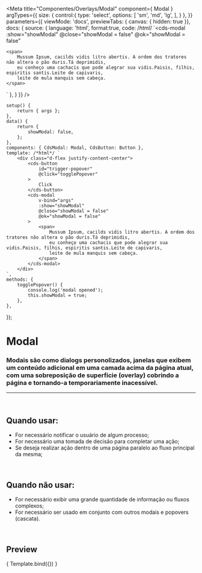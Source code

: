 
<Meta
	title="Componentes/Overlays/Modal"
	component={ Modal }
	argTypes={{
		size: {
			control:{
				type: 'select',
				options: [
					'sm',
					'md',
					'lg',
				],
			}
		},
	}}
	parameters={{
		viewMode: 'docs',
		previewTabs: { canvas: { hidden: true }},
		docs: {
			source: {
				language: 'html',
				format:true,
				code: /*html*/ 
`<cds-modal
	:show="showModal"
	@close="showModal = false"
	@ok="showModal = false"
>
	<span>
		Mussum Ipsum, cacilds vidis litro abertis. A ordem dos tratores não altera o pão duris.Tá deprimidis,
		eu conheço uma cachacis que pode alegrar sua vidis.Paisis, filhis, espiritis santis.Leite de capivaris,
		leite de mula manquis sem cabeça.
	</span>
</cds-modal>`
			},
		}
	}}
/>

	setup() {
		return { args };
	},
	data() {
		return {
			showModal: false,
		};
	},
	components: { CdsModal: Modal, CdsButton: Button },
	template: /*html*/ `
		<div class="d-flex justify-content-center">
			<cds-button
				id="trigger-popover"
				@click="togglePopover"
			>
				Click
			</cds-button>
			<cds-modal
				v-bind="args"
				:show="showModal"
				@close="showModal = false"
				@ok="showModal = false"
			>
				<span>
					Mussum Ipsum, cacilds vidis litro abertis. A ordem dos tratores não altera o pão duris.Tá deprimidis,
					eu conheço uma cachacis que pode alegrar sua vidis.Paisis, filhis, espiritis santis.Leite de capivaris,
					leite de mula manquis sem cabeça.
				</span>
			</cds-modal>
		</div>
	`,
	methods: {
		togglePopover() {
			console.log('modal opened');
			this.showModal = true;
		},
	},
});

# Modal

### Modais são como dialogs personolizados, janelas que exibem um conteúdo adicional em uma camada acima da página atual, com uma sobreposição de superfície (overlay) cobrindo a página e tornando-a temporariamente inacessível.
---
<br />

## Quando usar:
- For necessário notificar o usuário de algum processo;
- For necessário uma tomada de decisão para completar uma ação;
- Se deseja realizar ação dentro de uma página paralelo ao fluxo principal da mesma;

<br />

## Quando não usar:
- For necessário exibir uma grande quantidade de informação ou fluxos complexos;
- For necessário ser usado em conjunto com outros modais e popovers (cascata).

<br />

## Preview

<Canvas>
	<Story
		name="Modal"
	>
		{ Template.bind({}) }
	</Story>
</Canvas>

<ArgsTable story="Modal" />